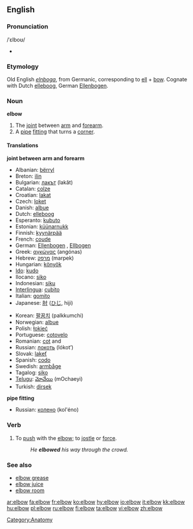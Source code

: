 ==English==
===Pronunciation===
{{wikipedia}}
/ˈɛlboʊ/
*{{audio|en-us-elbow.ogg|Audio (US)}}
===Etymology===
Old English ''[[elnboga]]'', from Germanic, corresponding to [[ell]] + [[bow]].  Cognate with Dutch [[elleboog]], German [[Ellenbogen]].

===Noun===
'''elbow'''
#The [[joint]] between [[arm]] and [[forearm]].
#A [[pipe]] [[fitting]] that turns a [[corner]].

==== Translations ====
'''joint between arm and forearm'''
{{top}}
*Albanian: [[bërryl]] {{m}}
*Breton: [[ilin]] {{m}}
*Bulgarian: [[лакът]] (lakǎt) {{m}}
*Catalan: [[colze]] {{m}}
*Croatian: [[lakat]]
*Czech: [[loket]] {{m}}
*Danish: [[albue]]
*Dutch: [[elleboog]] {{m}}
*Esperanto: [[kubuto]]
*Estonian: [[küünarnukk]]
*Finnish: [[kyynärpää]]
*French: [[coude]] {{m}}
*German: [[Ellenbogen]] {{m}}, [[Ellbogen]] {{m}}
*Greek: [[αγκώνας]] (angónas)
*Hebrew: [[מרפק]] (marpek)
*Hungarian: [[könyök]]
*[[Ido]]: [[kudo]]
*Ilocano: [[siko]]
*Indonesian: [[siku]]
*[[Interlingua]]: [[cubito]]
*Italian: [[gomito]] {{m}}
*Japanese: [[肘]] ([[ひじ]], hiji)
{{mid}}
*Korean: [[팔꿈치]] (palkkumchi)
*Norwegian: [[albue]]
*Polish: [[łokieć]] {{m}}
*Portuguese: [[cotovelo]] {{m}}
*Romanian: [[cot]] {{f}} and {{m}}
*Russian: [[локоть]] (lókot’) {{m}}
*Slovak: [[lakeť]] {{m}}
*Spanish: [[codo]] {{m}}
*Swedish: [[armbåge]]
*Tagalog: [[siko]]
*[[Telugu]]: [[మోచేయి]] (mOchaeyi)
*Turkish: [[dirsek]]

{{bottom}}

'''pipe fitting'''
{{top}}
{{mid}}
*Russian: [[колено]] (kol'éno) {{n}}
{{bottom}}

===Verb===
{{en-verb}}
#To [[push]] with the [[elbow]]; to [[jostle]] or [[force]].
#:''He '''elbowed''' his way through the crowd.''

===See also===
*[[elbow grease]]
*[[elbow juice]]
*[[elbow room]]

[[Category:Anatomy]]

[[ar:elbow]]
[[fa:elbow]]
[[fr:elbow]]
[[ko:elbow]]
[[hy:elbow]]
[[io:elbow]]
[[it:elbow]]
[[kk:elbow]]
[[hu:elbow]]
[[pl:elbow]]
[[ru:elbow]]
[[fi:elbow]]
[[ta:elbow]]
[[vi:elbow]]
[[zh:elbow]]